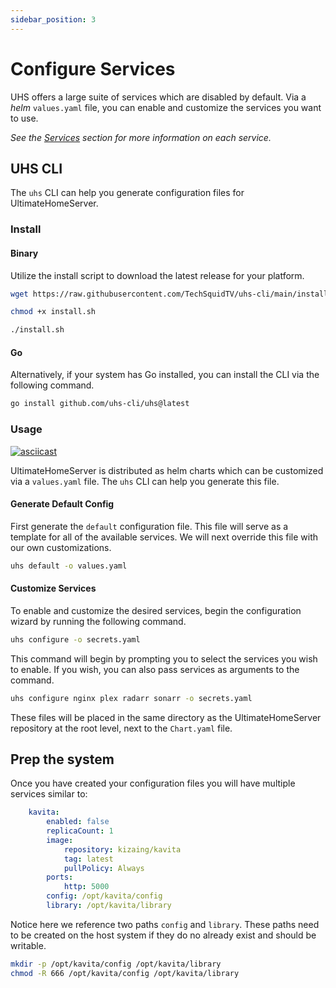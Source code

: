 ```yaml
---
sidebar_position: 3
---
```


# Configure Services

UHS offers a large suite of services which are disabled by default. Via a _helm_ `values.yaml` file, you can enable and customize the services you want to use.

_See the [Services](../services) section for more information on each service._

## UHS CLI

The `uhs` CLI can help you generate configuration files for UltimateHomeServer.

### Install

#### Binary

Utilize the install script to download the latest release for your platform.

```bash
wget https://raw.githubusercontent.com/TechSquidTV/uhs-cli/main/install.sh
```

```bash
chmod +x install.sh
```

```bash
./install.sh
```

#### Go

Alternatively, if your system has Go installed, you can install the CLI via the following command.

```bash
go install github.com/uhs-cli/uhs@latest
```

### Usage

[![asciicast](https://asciinema.org/a/T0Cz23OthKROiZi0FV2v5wfe2.svg)](https://asciinema.org/a/T0Cz23OthKROiZi0FV2v5wfe2)

UltimateHomeServer is distributed as helm charts which can be customized via a `values.yaml` file. The `uhs` CLI can help you generate this file.

#### Generate Default Config

First generate the `default` configuration file. This file will serve as a template for all of the available services. We will next override this file with our own customizations.

```bash
uhs default -o values.yaml
```

#### Customize Services

To enable and customize the desired services, begin the configuration wizard by running the following command.

```bash
uhs configure -o secrets.yaml
```

This command will begin by prompting you to select the services you wish to enable. If you wish, you can also pass services as arguments to the command.

```bash
uhs configure nginx plex radarr sonarr -o secrets.yaml
```

These files will be placed in the same directory as the UltimateHomeServer repository at the root level, next to the `Chart.yaml` file.

## Prep the system

Once you have created your configuration files you will have multiple services similar to:

```yaml
    kavita:
        enabled: false
        replicaCount: 1
        image:
            repository: kizaing/kavita
            tag: latest
            pullPolicy: Always
        ports:
            http: 5000
        config: /opt/kavita/config
        library: /opt/kavita/library
```

Notice here we reference two paths `config` and `library`. These paths need to be created on the host system if they do no already exist and should be writable.

```bash
mkdir -p /opt/kavita/config /opt/kavita/library
chmod -R 666 /opt/kavita/config /opt/kavita/library
```
